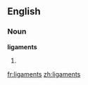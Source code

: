 ==English==

===Noun===
'''ligaments'''

# {{plural of|[[ligament]]}}

[[fr:ligaments]]
[[zh:ligaments]]